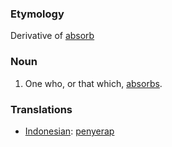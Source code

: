 ===Etymology===
Derivative of [[absorb]]

===Noun===
#One who, or that which, [[absorb]]s.

===Translations===
*[[Indonesian]]: [[serap|penyerap]]